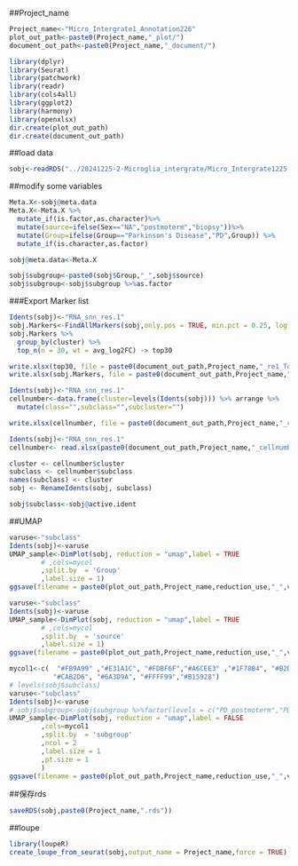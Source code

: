 ##Project_name
```r
Project_name<-"Micro_Intergrate1_Annotation226"
plot_out_path<-paste0(Project_name,"_plot/")
document_out_path<-paste0(Project_name,"_document/")
```

```r
library(dplyr)
library(Seurat)
library(patchwork)
library(readr)
library(cols4all)
library(ggplot2)
library(harmony)
library(openxlsx)
dir.create(plot_out_path)
dir.create(document_out_path)
```
##load data
```r
sobj<-readRDS("../20241225-2-Microglia_intergrate/Micro_Intergrate1225.rds")
```
##modify some variables

```r
Meta.X<-sobj@meta.data
Meta.X<-Meta.X %>%
  mutate_if(is.factor,as.character)%>%
  mutate(source=ifelse(Sex=="NA","postmoterm","biopsy"))%>%
  mutate(Group=ifelse(Group=="Parkinson's Disease","PD",Group)) %>%
  mutate_if(is.character,as.factor)
```

```r
sobj@meta.data<-Meta.X
```


```r
sobj$subgroup<-paste0(sobj$Group,"_",sobj$source)
sobj$subgroup<-sobj$subgroup %>%as.factor
```


###Export Marker list
```r
Idents(sobj)<-"RNA_snn_res.1"
sobj.Markers<-FindAllMarkers(sobj,only.pos = TRUE, min.pct = 0.25, logfc.threshold = 0.25)
sobj.Markers %>%
  group_by(cluster) %>%
  top_n(n = 30, wt = avg_log2FC) -> top30

write.xlsx(top30, file = paste0(document_out_path,Project_name,"_re1_Top30.xlsx"))
write.xlsx(sobj.Markers, file = paste0(document_out_path,Project_name,"_re1.xlsx"))

```

```r
Idents(sobj)<-"RNA_snn_res.1"
cellnumber<-data.frame(cluster=levels(Idents(sobj))) %>% arrange %>%
  mutate(class="",subclass="",subcluster="")

write.xlsx(cellnumber, file = paste0(document_out_path,Project_name,"_cellnumber.xlsx"))
```

```r

Idents(sobj)<-"RNA_snn_res.1"
cellnumber<- read.xlsx(paste0(document_out_path,Project_name,"_cellnumber.xlsx"))

cluster <- cellnumber$cluster
subclass <- cellnumber$subclass
names(subclass) <- cluster
sobj <- RenameIdents(sobj, subclass)

sobj$subclass<-sobj@active.ident
```
##UMAP
```r
varuse<-"subclass"
Idents(sobj)<-varuse
UMAP_sample<-DimPlot(sobj, reduction = "umap",label = TRUE
        # ,cols=mycol
        ,split.by  = 'Group'
        ,label.size = 1)
ggsave(filename = paste0(plot_out_path,Project_name,reduction_use,"_",varuse,"_group.png"),plot = UMAP_sample,device = "png",width=4000,height = 2000,dpi = 300,units = "px")
```
```r
varuse<-"subclass"
Idents(sobj)<-varuse
UMAP_sample<-DimPlot(sobj, reduction = "umap",label = TRUE
        # ,cols=mycol
        ,split.by  = 'source'
        ,label.size = 1)
ggsave(filename = paste0(plot_out_path,Project_name,reduction_use,"_",varuse,"_source.png"),plot = UMAP_sample,device = "png",width=4000,height = 2000,dpi = 300,units = "px")
```
```r
mycol1<-c(  "#FB9A99" ,"#E31A1C", "#FDBF6F","#A6CEE3" ,"#1F78B4", "#B2DF8A" ,"#33A02C" ,"#FF7F00" ,
           "#CAB2D6", "#6A3D9A", "#FFFF99","#B15928")
# levels(sobj$subclass)
varuse<-"subclass"
Idents(sobj)<-varuse
# sobj$subgroup<-sobj$subgroup %>%factor(levels = c("PD_postmoterm","PD_biopsy","Control_postmoterm","Control_biopsy"))
UMAP_sample<-DimPlot(sobj, reduction = "umap",label = FALSE
        ,cols=mycol1
        ,split.by  = 'subgroup'
        ,ncol = 2
        ,label.size = 1
        ,pt.size = 1
        )
ggsave(filename = paste0(plot_out_path,Project_name,reduction_use,"_",varuse,"_subgroup.png"),plot = UMAP_sample,device = "png",width=5000,height = 4000,dpi = 400,units = "px")
```

##保存rds

```r
saveRDS(sobj,paste0(Project_name,".rds"))
```
##loupe
```r
library(loupeR)
create_loupe_from_seurat(sobj,output_name = Project_name,force = TRUE)
```
